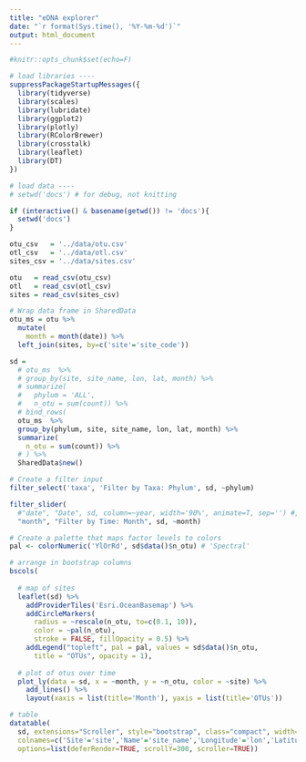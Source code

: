 ```yaml
---
title: "eDNA explorer"
date: "`r format(Sys.time(), '%Y-%m-%d')`"
output: html_document
---
```


```r
#knitr::opts_chunk$set(echo=F)

# load libraries ----
suppressPackageStartupMessages({
  library(tidyverse)
  library(scales)
  library(lubridate)
  library(ggplot2)
  library(plotly)
  library(RColorBrewer)
  library(crosstalk)
  library(leaflet)
  library(DT)
})

# load data ----
# setwd('docs') # for debug, not knitting

if (interactive() & basename(getwd()) != 'docs'){
  setwd('docs')
}

otu_csv   = '../data/otu.csv'
otl_csv   = '../data/otl.csv'
sites_csv = '../data/sites.csv'

otu   = read_csv(otu_csv)
otl   = read_csv(otl_csv)
sites = read_csv(sites_csv)

# Wrap data frame in SharedData
otu_ms = otu %>%
  mutate(
    month = month(date)) %>%
  left_join(sites, by=c('site'='site_code'))

sd = 
  # otu_ms  %>%
  # group_by(site, site_name, lon, lat, month) %>%
  # summarize(
  #   phylum = 'ALL',
  #   n_otu = sum(count)) %>%
  # bind_rows(
  otu_ms  %>%
  group_by(phylum, site, site_name, lon, lat, month) %>%
  summarize(
    n_otu = sum(count)) %>%
  # ) %>%
  SharedData$new()
```

```r
# Create a filter input
filter_select('taxa', 'Filter by Taxa: Phylum', sd, ~phylum)

filter_slider(
  #"date", "Date", sd, column=~year, width='90%', animate=T, sep='') #, step=2, dragRange = 2)
  "month", "Filter by Time: Month", sd, ~month)

# Create a palette that maps factor levels to colors
pal <- colorNumeric('YlOrRd', sd$data()$n_otu) # 'Spectral'

# arrange in bootstrap columns
bscols(
  
  # map of sites
  leaflet(sd) %>% 
    addProviderTiles('Esri.OceanBasemap') %>%
    addCircleMarkers(
      radius = ~rescale(n_otu, to=c(0.1, 10)),
      color = ~pal(n_otu),
      stroke = FALSE, fillOpacity = 0.5) %>%
    addLegend("topleft", pal = pal, values = sd$data()$n_otu,
      title = "OTUs", opacity = 1),
  
  # plot of otus over time
  plot_ly(data = sd, x = ~month, y = ~n_otu, color = ~site) %>%
    add_lines() %>%
    layout(xaxis = list(title='Month'), yaxis = list(title='OTUs'))

# table
datatable(
  sd, extensions="Scroller", style="bootstrap", class="compact", width="100%",
  colnames=c('Site'='site','Name'='site_name','Longitude'='lon','Latitude'='lat','Month'='month','OTUs'='n_otu'),
  options=list(deferRender=TRUE, scrollY=300, scroller=TRUE))
```
